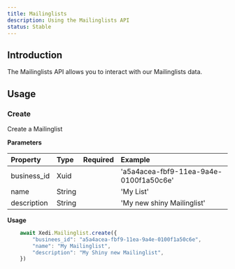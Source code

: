 ```yaml
---
title: Mailinglists
description: Using the Mailinglists API
status: Stable
---
```



## Introduction

The Mailinglists API allows you to interact with our Mailinglists data.

## Usage

### Create

Create a Mailinglist

**Parameters**

| Property      | Type      | Required                      | Example                                   |
| :--           | :--       | :-:                           | :--                                       |
| business_id   | Xuid      | <CheckIcon color="green.5"/>  | 'a5a4acea-fbf9-11ea-9a4e-0100f1a50c6e'    |
| name          | String    | <CheckIcon color="green.5"/>  | 'My List'                                 |
| description   | String    | <CheckIcon color="green.5"/>  | 'My new shiny Mailinglist'                |


**Usage**

```javascript
    await Xedi.Mailinglist.create({
        "businees_id": "a5a4acea-fbf9-11ea-9a4e-0100f1a50c6e",
        "name": "My Mailinglist",
        "description": "My Shiny new Mailinglist",
    })
```
